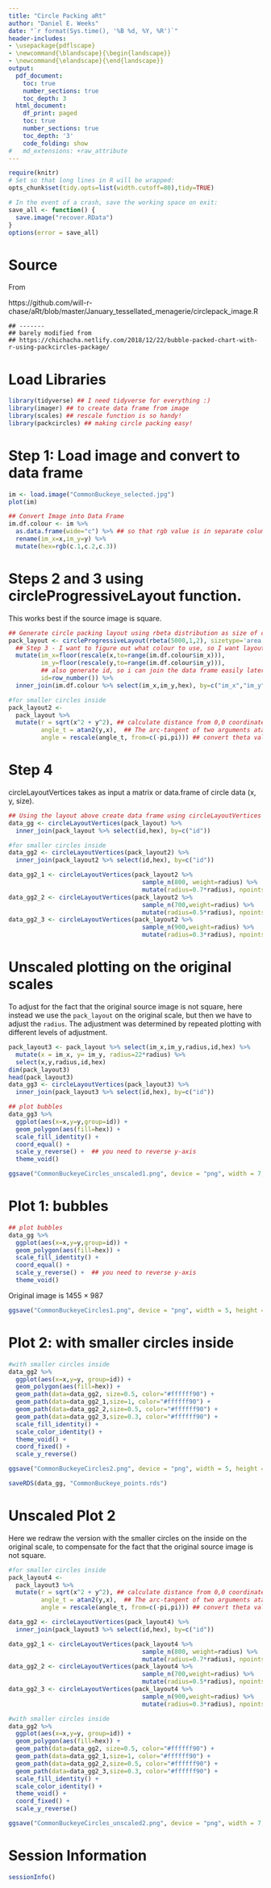 ```yaml
---
title: "Circle Packing aRt"
author: "Daniel E. Weeks"
date: "`r format(Sys.time(), '%B %d, %Y, %R')`"
header-includes:
- \usepackage{pdflscape}
- \newcommand{\blandscape}{\begin{landscape}}
- \newcommand{\elandscape}{\end{landscape}}
output:
  pdf_document:
    toc: true
    number_sections: true
    toc_depth: 3
  html_document:
    df_print: paged
    toc: true
    number_sections: true
    toc_depth: '3'
    code_folding: show
#   md_extensions: +raw_attribute
---
```


```r
require(knitr)
# Set so that long lines in R will be wrapped:
opts_chunk$set(tidy.opts=list(width.cutoff=80),tidy=TRUE)
```

```r
# In the event of a crash, save the working space on exit:
save_all <- function() {
  save.image("recover.RData")
}
options(error = save_all)
```





# Source

From

https://github.com/will-r-chase/aRt/blob/master/January_tessellated_menagerie/circlepack_image.R

```
## -------
## barely modified from
## https://chichacha.netlify.com/2018/12/22/bubble-packed-chart-with-r-using-packcircles-package/
```

# Load Libraries

```r
library(tidyverse) ## I need tidyverse for everything :)
library(imager) ## to create data frame from image
library(scales) ## rescale function is so handy!
library(packcircles) ## making circle packing easy!
```

# Step 1: Load image and convert to data frame

```r
im <- load.image("CommonBuckeye_selected.jpg")
plot(im)
```

```r
## Convert Image into Data Frame
im.df.colour <- im %>%
  as.data.frame(wide="c") %>% ## so that rgb value is in separate column.
  rename(im_x=x,im_y=y) %>%
  mutate(hex=rgb(c.1,c.2,c.3))
```

# Steps 2 and 3 using circleProgressiveLayout function.

This works best if the source image is square.  

```r
## Generate circle packing layout using rbeta distribution as size of circles
pack_layout <- circleProgressiveLayout(rbeta(5000,1,2), sizetype='area') %>%
  ## Step 3 - I want to figure out what colour to use, so I want layout & image df to have same scaling.
  mutate(im_x=floor(rescale(x,to=range(im.df.colour$im_x))),
         im_y=floor(rescale(y,to=range(im.df.colour$im_y))),
         ## also generate id, so i can join the data frame easily later!
         id=row_number()) %>%
  inner_join(im.df.colour %>% select(im_x,im_y,hex), by=c("im_x","im_y"))

#for smaller circles inside
pack_layout2 <-
  pack_layout %>%
  mutate(r = sqrt(x^2 + y^2), ## calculate distance from 0,0 coordinate
         angle_t = atan2(y,x),  ## The arc-tangent of two arguments atan2(y, x) returns the angle between the x-axis and the vector from the origin to (x, y)
         angle = rescale(angle_t, from=c(-pi,pi))) ## convert theta value to value between 0 and 1
```

# Step 4

circleLayoutVertices takes as input a matrix or data.frame of circle data (x, y, size).

```r
## Using the layout above create data frame using circleLayoutVertices function so that you can plot circle using ggplot2
data_gg <- circleLayoutVertices(pack_layout) %>%
  inner_join(pack_layout %>% select(id,hex), by=c("id"))

#for smaller circles inside
data_gg2 <- circleLayoutVertices(pack_layout2) %>%
  inner_join(pack_layout2 %>% select(id,hex), by=c("id"))

data_gg2_1 <- circleLayoutVertices(pack_layout2 %>%
                                     sample_n(800, weight=radius) %>%
                                     mutate(radius=0.7*radius), npoints = 25) ## I want to draw smaller circle, so shrink the radius
data_gg2_2 <- circleLayoutVertices(pack_layout2 %>%
                                     sample_n(700,weight=radius) %>%
                                     mutate(radius=0.5*radius), npoints = 25)
data_gg2_3 <- circleLayoutVertices(pack_layout2 %>%
                                     sample_n(900,weight=radius) %>%
                                     mutate(radius=0.3*radius), npoints = 25)
```

# Unscaled plotting on the original scales

To adjust for the fact that the original source image is not square, here instead we use the `pack_layout` on the original scale, but then we have to adjust the `radius`.  The adjustment was determined by repeated plotting with different levels of adjustment.

```r
pack_layout3 <- pack_layout %>% select(im_x,im_y,radius,id,hex) %>% 
  mutate(x = im_x, y= im_y, radius=22*radius) %>% 
  select(x,y,radius,id,hex)
dim(pack_layout3)
head(pack_layout3)
data_gg3 <- circleLayoutVertices(pack_layout3) %>%
  inner_join(pack_layout3 %>% select(id,hex), by=c("id"))
```




```r
## plot bubbles
data_gg3 %>%
  ggplot(aes(x=x,y=y,group=id)) +
  geom_polygon(aes(fill=hex)) +
  scale_fill_identity() +
  coord_equal() +
  scale_y_reverse() +  ## you need to reverse y-axis
  theme_void()
```

```r
ggsave("CommonBuckeyeCircles_unscaled1.png", device = "png", width = 7, height = 5, type = "cairo")
```


# Plot 1: bubbles

```r
## plot bubbles
data_gg %>%
  ggplot(aes(x=x,y=y,group=id)) +
  geom_polygon(aes(fill=hex)) +
  scale_fill_identity() +
  coord_equal() +
  scale_y_reverse() +  ## you need to reverse y-axis
  theme_void()
```

Original image is 1455 × 987

```r
ggsave("CommonBuckeyeCircles1.png", device = "png", width = 5, height = 5, type = "cairo")
```

# Plot 2: with smaller circles inside

```r
#with smaller circles inside
data_gg2 %>%
  ggplot(aes(x=x,y=y, group=id)) +
  geom_polygon(aes(fill=hex)) +
  geom_path(data=data_gg2, size=0.5, color="#ffffff90") +
  geom_path(data=data_gg2_1,size=1, color="#ffffff90") +
  geom_path(data=data_gg2_2,size=0.5, color="#ffffff90") +
  geom_path(data=data_gg2_3,size=0.3, color="#ffffff90") +
  scale_fill_identity() +
  scale_color_identity() +
  theme_void() +
  coord_fixed() +
  scale_y_reverse()

ggsave("CommonBuckeyeCircles2.png", device = "png", width = 5, height = 5, type = "cairo")

saveRDS(data_gg, "CommonBuckeye_points.rds")
```


# Unscaled Plot 2 

Here we redraw the version with the smaller circles on the inside on the original scale, to compensate for the fact that the original source image is not square.


```r

#for smaller circles inside
pack_layout4 <-
  pack_layout3 %>%
  mutate(r = sqrt(x^2 + y^2), ## calculate distance from 0,0 coordinate
         angle_t = atan2(y,x),  ## The arc-tangent of two arguments atan2(y, x) returns the angle between the x-axis and the vector from the origin to (x, y)
         angle = rescale(angle_t, from=c(-pi,pi))) ## convert theta value to value between 0 and 1

data_gg2 <- circleLayoutVertices(pack_layout4) %>%
  inner_join(pack_layout3 %>% select(id,hex), by=c("id"))

data_gg2_1 <- circleLayoutVertices(pack_layout4 %>%
                                     sample_n(800, weight=radius) %>%
                                     mutate(radius=0.7*radius), npoints = 25) ## I want to draw smaller circle, so shrink the radius
data_gg2_2 <- circleLayoutVertices(pack_layout4 %>%
                                     sample_n(700,weight=radius) %>%
                                     mutate(radius=0.5*radius), npoints = 25)
data_gg2_3 <- circleLayoutVertices(pack_layout4 %>%
                                     sample_n(900,weight=radius) %>%
                                     mutate(radius=0.3*radius), npoints = 25)
```


```r
#with smaller circles inside
data_gg2 %>%
  ggplot(aes(x=x,y=y, group=id)) +
  geom_polygon(aes(fill=hex)) +
  geom_path(data=data_gg2, size=0.5, color="#ffffff90") +
  geom_path(data=data_gg2_1,size=1, color="#ffffff90") +
  geom_path(data=data_gg2_2,size=0.5, color="#ffffff90") +
  geom_path(data=data_gg2_3,size=0.3, color="#ffffff90") +
  scale_fill_identity() +
  scale_color_identity() +
  theme_void() +
  coord_fixed() +
  scale_y_reverse()
```

```r
ggsave("CommonBuckeyeCircles_unscaled2.png", device = "png", width = 7, height = 5, type = "cairo")
```

# Session Information

```r
sessionInfo()
```

